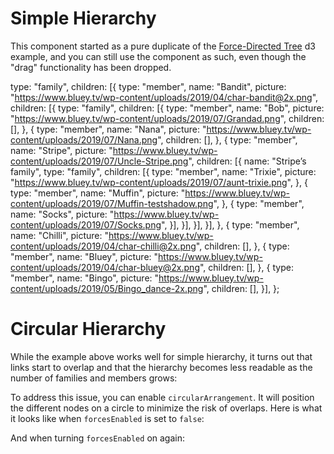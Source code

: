 


<Meta title="Hierarchy" component={ReactHierarchy} />

# Simple Hierarchy

This component started as a pure duplicate of the [Force-Directed Tree](https://observablehq.com/@d3/force-directed-tree) d3 example, and you can still use the component as such, even though the "drag" functionality has been dropped.

  type: "family",
  children: [{
    type: "member",
    name: "Bandit",
    picture: "https://www.bluey.tv/wp-content/uploads/2019/04/char-bandit@2x.png",
    children: [{
      type: "family",
      children: [{
        type: "member",
        name: "Bob",
        picture: "https://www.bluey.tv/wp-content/uploads/2019/07/Grandad.png",
        children: [],
      }, {
        type: "member",
        name: "Nana",
        picture: "https://www.bluey.tv/wp-content/uploads/2019/07/Nana.png",
        children: [],
      }, {
        type: "member",
        name: "Stripe",
        picture: "https://www.bluey.tv/wp-content/uploads/2019/07/Uncle-Stripe.png",
        children: [{
          name: "Stripe’s family",
          type: "family",
          children: [{
            type: "member",
            name: "Trixie",
            picture: "https://www.bluey.tv/wp-content/uploads/2019/07/aunt-trixie.png",
          }, {
            type: "member",
            name: "Muffin",
            picture: "https://www.bluey.tv/wp-content/uploads/2019/07/Muffin-testshadow.png",
          }, {
            type: "member",
            name: "Socks",
            picture: "https://www.bluey.tv/wp-content/uploads/2019/07/Socks.png",
          }],
        }],
      }],
    }],
  }, {
    type: "member",
    name: "Chilli",
    picture: "https://www.bluey.tv/wp-content/uploads/2019/04/char-chilli@2x.png",
    children: [],
  }, {
    type: "member",
    name: "Bluey",
    picture: "https://www.bluey.tv/wp-content/uploads/2019/04/char-bluey@2x.png",
    children: [],
  }, {
    type: "member",
    name: "Bingo",
    picture: "https://www.bluey.tv/wp-content/uploads/2019/05/Bingo_dance-2x.png",
    children: [],
  }],
};

<Canvas>
  <Story name="Simple Hierarchy">
    <ReactHierarchy
      width={500}
      height={240}
      distance={100}
      backgroundColor="#EFE"
      data={simpleFamilyTree}
    />
  </Story>
</Canvas>

# Circular Hierarchy

While the example above works well for simple hierarchy, it turns out that links start to overlap and that the hierarchy becomes less readable as the number of families and members grows:

<Canvas>
  <Story name="Complex Hierarchy">
    <ReactHierarchy
      width={3000}
      height={1400}
      distance={100}
      backgroundColor="#333333"
      data={complexFamilyTree}
    />
  </Story>
</Canvas>

To address this issue, you can enable `circularArrangement`. It will position the different nodes on a circle to minimize the risk of overlaps. Here is what it looks like when `forcesEnabled` is set to `false`:

<Canvas>
  <Story name="Complex Hierarchy with Circular Arrangement">
    <ReactHierarchy
      width={3000}
      height={1400}
      distance={100}
      circularArrangement={true}
      forcesEnabled={false}
      backgroundColor="#333333"
      data={complexFamilyTree}
    />
  </Story>
</Canvas>

And when turning `forcesEnabled` on again:

<Canvas>
  <Story name="Complex Hierarchy with Circular Arrangement and Forces Enabled">
    <ReactHierarchy
      width={3000}
      height={1400}
      distance={100}
      circularArrangement={true}
      backgroundColor="#333333"
      data={complexFamilyTree}
    />
  </Story>
</Canvas>
